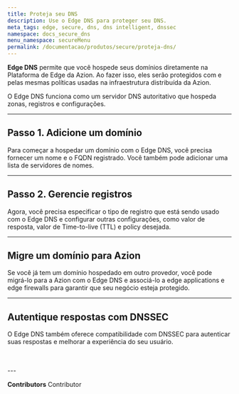 ```yaml
---
title: Proteja seu DNS 
description: Use o Edge DNS para proteger seu DNS.
meta_tags: edge, secure, dns, dns intelligent, dnssec
namespace: docs_secure_dns
menu_namespace: secureMenu
permalink: /documentacao/produtos/secure/proteja-dns/
---
```



**Edge DNS** permite que você hospede seus domínios diretamente na Plataforma de Edge da Azion. Ao fazer isso, eles serão protegidos com e pelas mesmas políticas usadas na infraestrutura distribuída da Azion.

O Edge DNS funciona como um servidor DNS autoritativo que hospeda zonas, registros e configurações.

<LinkButton outlined link="/pt-br/documentacao/produtos/secure/edge-dns/" label="saiba mais sobre Edge DNS" variant="secondary" />

---

## Passo 1. Adicione um domínio

Para começar a hospedar um domínio com o Edge DNS, você precisa fornecer um nome e o FQDN registrado. Você também pode adicionar uma lista de servidores de nomes.

<LinkButton outlined link="/pt-br/documentacao/produtos/guias/secure/edge-dns-definir-main-settings/" label="saiba mais sobre configurar Edge DNS" variant="secondary" />

---

## Passo 2. Gerencie registros

Agora, você precisa especificar o tipo de registro que está sendo usado com o Edge DNS e configurar outras configurações, como valor de resposta, valor de Time-to-live (TTL) e policy desejada.

<LinkButton outlined link="/pt-br/documentacao/produtos/guias/secure/adicionar-registros/" label="saiba mais sobre adicionar registros" variant="secondary" />

---

## Migre um domínio para Azion

Se você já tem um domínio hospedado em outro provedor, você pode migrá-lo para a Azion com o Edge DNS e associá-lo a edge applications e edge firewalls para garantir que seu negócio esteja protegido.

<LinkButton outlined link="/pt-br/documentacao/produtos/guias/migrar-ns-para-a-azion/" label="saiba mais sobre migrar um NS" variant="secondary" />

---

## Autentique respostas com DNSSEC

O Edge DNS também oferece compatibilidade com DNSSEC para autenticar suas respostas e melhorar a experiência do seu usuário.

<LinkButton outlined link="/pt-br/documentacao/produtos/guias/secure/ativar-dnssec/" label="saiba mais sobre ativar dnssec" variant="secondary" />
<br /><br />
---

**Contributors** <ContributorList>Contributor</ContributorList>
